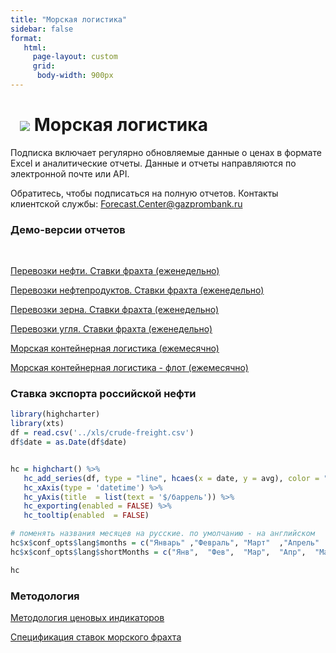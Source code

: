 ```yaml
---
title: "Морская логистика"
sidebar: false
format:
   html: 
     page-layout: custom
     grid:
      body-width: 900px
---
```


# ![](../images/icon-ship.svg) Морская логистика {.my-custom-class style="margin-left:3%;"}

Подписка включает регулярно обновляемые данные о ценах в формате Excel и аналитические отчеты. Данные и отчеты направляются по электронной почте или API. 

Обратитесь, чтобы подписаться на полную отчетов. Контакты клиентской службы: [Forecast.Center@gazprombank.ru](mailto:Forecast.Center@gazprombank.ru)

::: {.grid style="margin-left:0%"}
::: {.g-col-12 .g-col-sm-12 .g-col-xs-12 .g-col-xl-4 .g-col-md-6 .g-col-lg-6}

### Демо-версии отчетов

</br>

[Перевозки нефти. Ставки фрахта (еженедельно)](../reports/2024-07-17_PBC_Weekly_Crude_Freight.pdf)

[Перевозки нефтепродуктов. Ставки фрахта (еженедельно)](../reports/2024-07-17 PBC Weekly OilProduct Freight.pdf)

[Перевозки зерна. Ставки фрахта (еженедельно)](../reports/2024-07-15 PBC Weekly Wheat Freight.pdf)

[Перевозки угля. Ставки фрахта (еженедельно)](../reports/2024-09-17 ЦЦИ Фрахт угля.pdf)

[Морская контейнерная логистика (ежемесячно)](../reports/2024-07 PBC Montly Container Freight.pdf)

[Морская контейнерная логистика - флот (ежемесячно)](../reports/2024-07 PBC Montly Container Fleet.pdf)
:::

::: {.g-col-12 .g-col-sm-12 .g-col-xs-12 .g-col-xl-4 .g-col-md-6 .g-col-lg-6}
### Ставка экспорта российской нефти

```r
library(highcharter)
library(xts)
df = read.csv('../xls/crude-freight.csv')
df$date = as.Date(df$date)


hc = highchart() %>% 
   hc_add_series(df, type = "line", hcaes(x = date, y = avg), color = "#1A4AFC", name = "Фрахт") %>% 
   hc_xAxis(type = 'datetime') %>% 
   hc_yAxis(title  = list(text = '$/баррель')) %>% 
   hc_exporting(enabled = FALSE) %>% 
   hc_tooltip(enabled  = FALSE)

# поменять названия месяцев на русские. по умолчанию - на английском
hc$x$conf_opts$lang$months = c("Январь"	,"Февраль",	"Март"	,"Апрель"	,"Май",	"Июнь", "Июль",	"Август",	"Сентябрь",	"Октябрь",	"Ноябрь",	"Декабрь")
hc$x$conf_opts$lang$shortMonths = c("Янв", 	"Фев",	"Мар",	"Апр",	"Май",	"Июн",	"Июл",	"Авг",	"Сен",	"Окт",	"Ноя",	"Дек")

hc
```
:::
:::

### Методология

[Методология ценовых индикаторов](../methodology/methodology-benchmark-pbc.qmd)

[Спецификация ставок морского фрахта](../methodology/specs-freight.qmd)
